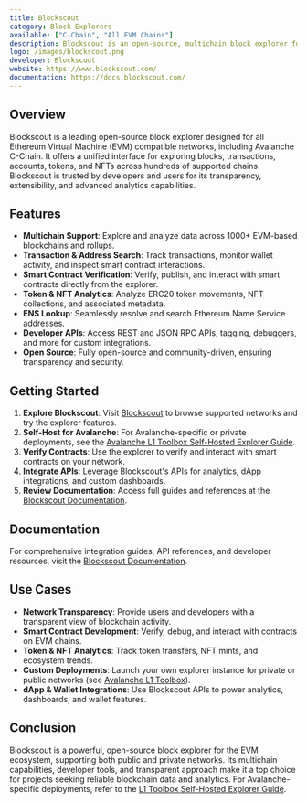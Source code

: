 ```yaml
---
title: Blockscout
category: Block Explorers
available: ["C-Chain", "All EVM Chains"]
description: Blockscout is an open-source, multichain block explorer for EVM-based networks, providing comprehensive tools for searching, analyzing, and verifying blockchain data across hundreds of chains. It supports transaction tracking, contract verification, token and NFT analytics, and developer APIs.
logo: /images/blockscout.png
developer: Blockscout
website: https://www.blockscout.com/
documentation: https://docs.blockscout.com/
---
```


## Overview
Blockscout is a leading open-source block explorer designed for all Ethereum Virtual Machine (EVM) compatible networks, including Avalanche C-Chain. It offers a unified interface for exploring blocks, transactions, accounts, tokens, and NFTs across hundreds of supported chains. Blockscout is trusted by developers and users for its transparency, extensibility, and advanced analytics capabilities.

## Features
- **Multichain Support**: Explore and analyze data across 1000+ EVM-based blockchains and rollups.
- **Transaction & Address Search**: Track transactions, monitor wallet activity, and inspect smart contract interactions.
- **Smart Contract Verification**: Verify, publish, and interact with smart contracts directly from the explorer.
- **Token & NFT Analytics**: Analyze ERC20 token movements, NFT collections, and associated metadata.
- **ENS Lookup**: Seamlessly resolve and search Ethereum Name Service addresses.
- **Developer APIs**: Access REST and JSON RPC APIs, tagging, debuggers, and more for custom integrations.
- **Open Source**: Fully open-source and community-driven, ensuring transparency and security.

## Getting Started
1. **Explore Blockscout**: Visit [Blockscout](https://www.blockscout.com/) to browse supported networks and try the explorer features.
2. **Self-Host for Avalanche**: For Avalanche-specific or private deployments, see the [Avalanche L1 Toolbox Self-Hosted Explorer Guide](https://build.avax.network/console/layer-1/explorer-setup).
3. **Verify Contracts**: Use the explorer to verify and interact with smart contracts on your network.
4. **Integrate APIs**: Leverage Blockscout's APIs for analytics, dApp integrations, and custom dashboards.
5. **Review Documentation**: Access full guides and references at the [Blockscout Documentation](https://docs.blockscout.com/).

## Documentation
For comprehensive integration guides, API references, and developer resources, visit the [Blockscout Documentation](https://docs.blockscout.com/).

## Use Cases
- **Network Transparency**: Provide users and developers with a transparent view of blockchain activity.
- **Smart Contract Development**: Verify, debug, and interact with contracts on EVM chains.
- **Token & NFT Analytics**: Track token transfers, NFT mints, and ecosystem trends.
- **Custom Deployments**: Launch your own explorer instance for private or public networks (see [Avalanche L1 Toolbox](https://build.avax.network/tools/l1-toolbox#selfHostedExplorer)).
- **dApp & Wallet Integrations**: Use Blockscout APIs to power analytics, dashboards, and wallet features.

## Conclusion
Blockscout is a powerful, open-source block explorer for the EVM ecosystem, supporting both public and private networks. Its multichain capabilities, developer tools, and transparent approach make it a top choice for projects seeking reliable blockchain data and analytics. For Avalanche-specific deployments, refer to the [L1 Toolbox Self-Hosted Explorer Guide](https://build.avax.network/tools/l1-toolbox#selfHostedExplorer). 